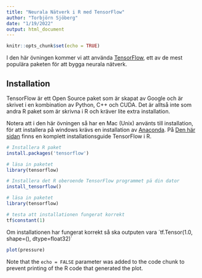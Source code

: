 ```yaml
---
title: "Neurala Nätverk i R med TensorFlow"
author: "Torbjörn Sjöberg"
date: "1/19/2022"
output: html_document
---
```


```r

knitr::opts_chunk$set(echo = TRUE)
```

I den här övningen kommer vi att använda [TensorFlow](https://www.tensorflow.org/), ett av de mest populära paketen för att bygga neurala nätverk.

## Installation
TensorFlow är ett Open Source paket som är skapat av Google och är skrivet i en kombination av Python, C++ och CUDA. 
Det är alltså inte som andra R paket som är skrivna i R och kräver lite extra installation. 

Notera att i den här övningen så har en Mac (Unix) använts till installation, för att installera på windows krävs en installation av
[Anaconda](https://www.anaconda.com/). På [Den här sidan](https://tensorflow.rstudio.com/installation/) finns en komplett installationsguide TensorFlow i R.


```r
# Installera R paket
install.packages('tensorflow')

# läsa in paketet
library(tensorflow)

# Installera det R oberoende TensorFlow programmet pä din dator
install_tensorflow()

```

```r
# läsa in paketet
library(tensorflow)

# testa att installationen fungerat korrekt
tf$constant(1)
```

Om installationen har fungerat korrekt så ska outputen vara ´tf.Tensor(1.0, shape=(), dtype=float32)´


```r
plot(pressure)
```

Note that the `echo = FALSE` parameter was added to the code chunk to prevent printing of the R code that generated the plot.
